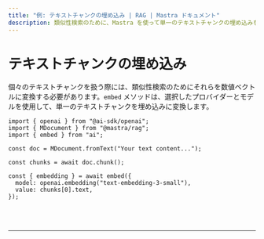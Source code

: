 ---
title: "例: テキストチャンクの埋め込み | RAG | Mastra ドキュメント"
description: 類似性検索のために、Mastra を使って単一のテキストチャンクの埋め込みを生成する例です。
---


# テキストチャンクの埋め込み

個々のテキストチャンクを扱う際には、類似性検索のためにそれらを数値ベクトルに変換する必要があります。`embed` メソッドは、選択したプロバイダーとモデルを使用して、単一のテキストチャンクを埋め込みに変換します。

```tsx copy
import { openai } from "@ai-sdk/openai";
import { MDocument } from "@mastra/rag";
import { embed } from "ai";

const doc = MDocument.fromText("Your text content...");

const chunks = await doc.chunk();

const { embedding } = await embed({
  model: openai.embedding("text-embedding-3-small"),
  value: chunks[0].text,
});
```

<br />
<br />
<hr className="dark:border-[#404040] border-gray-300" />
<br />
<br />
<GithubLink
  link={
    "https://github.com/mastra-ai/mastra/blob/main/examples/basics/rag/embed-text-chunk"
  }
/>
